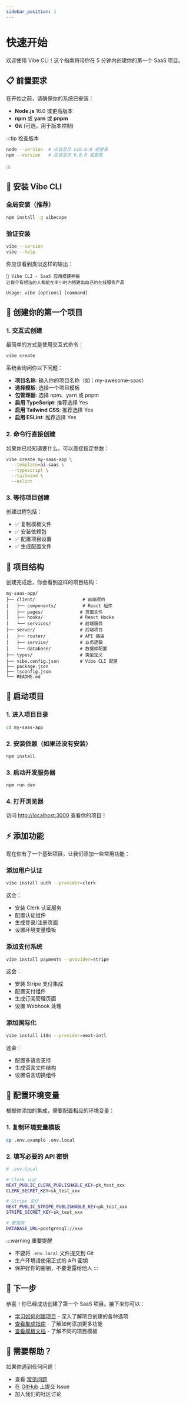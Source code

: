 ```yaml
---
sidebar_position: 1
---
```


# 快速开始

欢迎使用 Vibe CLI！这个指南将带你在 5 分钟内创建你的第一个 SaaS 项目。

## 📋 前置要求

在开始之前，请确保你的系统已安装：

- **Node.js** 16.0 或更高版本
- **npm** 或 **yarn** 或 **pnpm**
- **Git** (可选，用于版本控制)

:::tip 检查版本
```bash
node --version  # 应该显示 v16.0.0 或更高
npm --version   # 应该显示 8.0.0 或更高
```
:::

## 🚀 安装 Vibe CLI

### 全局安装（推荐）

```bash
npm install -g vibecape
```

### 验证安装

```bash
vibe --version
vibe --help
```

你应该看到类似这样的输出：

```
🚀 Vibe CLI - SaaS 应用搭建神器
让每个有想法的人都能在半小时内搭建出自己的在线服务产品

Usage: vibe [options] [command]
```

## 🎯 创建你的第一个项目

### 1. 交互式创建

最简单的方式是使用交互式命令：

```bash
vibe create
```

系统会询问你以下问题：

- **项目名称**: 输入你的项目名称（如：my-awesome-saas）
- **选择模板**: 选择一个项目模板
- **包管理器**: 选择 npm、yarn 或 pnpm
- **启用 TypeScript**: 推荐选择 Yes
- **启用 Tailwind CSS**: 推荐选择 Yes
- **启用 ESLint**: 推荐选择 Yes

### 2. 命令行直接创建

如果你已经知道要什么，可以直接指定参数：

```bash
vibe create my-saas-app \
  --template=ai-saas \
  --typescript \
  --tailwind \
  --eslint
```

### 3. 等待项目创建

创建过程包括：
- ✅ 复制模板文件
- ✅ 安装依赖包
- ✅ 配置项目设置
- ✅ 生成配置文件

## 📁 项目结构

创建完成后，你会看到这样的项目结构：

```
my-saas-app/
├── client/                  # 前端项目
│   ├── components/          # React 组件
│   ├── pages/              # 页面文件
│   ├── hooks/              # React Hooks
│   └── services/           # 前端服务
├── server/                 # 后端项目
│   ├── router/             # API 路由
│   ├── service/            # 业务逻辑
│   └── database/           # 数据库配置
├── types/                  # 类型定义
├── vibe.config.json        # Vibe CLI 配置
├── package.json
├── tsconfig.json
└── README.md
```

## 🚀 启动项目

### 1. 进入项目目录

```bash
cd my-saas-app
```

### 2. 安装依赖（如果还没有安装）

```bash
npm install
```

### 3. 启动开发服务器

```bash
npm run dev
```

### 4. 打开浏览器

访问 [http://localhost:3000](http://localhost:3000) 查看你的项目！

## ⚡ 添加功能

现在你有了一个基础项目，让我们添加一些常用功能：

### 添加用户认证

```bash
vibe install auth --provider=clerk
```

这会：
- 安装 Clerk 认证服务
- 配置认证组件
- 生成登录/注册页面
- 设置环境变量模板

### 添加支付系统

```bash
vibe install payments --provider=stripe
```

这会：
- 安装 Stripe 支付集成
- 配置支付组件
- 生成订阅管理页面
- 设置 Webhook 处理

### 添加国际化

```bash
vibe install i18n --provider=next-intl
```

这会：
- 配置多语言支持
- 生成语言文件结构
- 设置语言切换组件

## 🔧 配置环境变量

根据你添加的集成，需要配置相应的环境变量：

### 1. 复制环境变量模板

```bash
cp .env.example .env.local
```

### 2. 填写必要的 API 密钥

```bash
# .env.local

# Clerk 认证
NEXT_PUBLIC_CLERK_PUBLISHABLE_KEY=pk_test_xxx
CLERK_SECRET_KEY=sk_test_xxx

# Stripe 支付
NEXT_PUBLIC_STRIPE_PUBLISHABLE_KEY=pk_test_xxx
STRIPE_SECRET_KEY=sk_test_xxx

# 数据库
DATABASE_URL=postgresql://xxx
```

:::warning 重要提醒
- 不要将 `.env.local` 文件提交到 Git
- 生产环境请使用正式的 API 密钥
- 保护好你的密钥，不要泄露给他人
:::

## 🎉 下一步

恭喜！你已经成功创建了第一个 SaaS 项目。接下来你可以：

- [学习如何创建项目](./creating-project) - 深入了解项目创建的各种选项
- [查看集成指南](../integrations/) - 了解如何添加更多功能
- [查看模板文档](../templates/) - 了解不同的项目模板

## 💬 需要帮助？

如果你遇到任何问题：

- 查看 [常见问题](../FAQ)
- 在 [GitHub](https://github.com/vibe-cli/vibe) 上提交 Issue
- 加入我们的社区讨论 